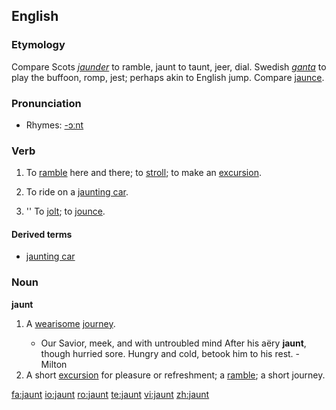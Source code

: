 ==English==
===Etymology===
Compare Scots ''[[jaunder]]'' to ramble, jaunt to taunt, jeer, dial. Swedish ''[[ganta]]'' to play the buffoon, romp, jest; perhaps akin to English jump. Compare [[jaunce]].

===Pronunciation===
*Rhymes: [[Rhymes:English:-ɔːnt|-ɔːnt]]

===Verb===
{{en-verb}}
# {{intransitive}} To [[ramble]] here and there; to [[stroll]]; to make an [[excursion]].
# {{intransitive}} To ride on a [[jaunting car]].
# {{transitive}} {{obsolete}}'' To [[jolt]]; to [[jounce]].

====Derived terms====
* [[jaunting car]]

===Noun===
'''jaunt'''
# {{archaic}} A [[wearisome]] [[journey]].
#* Our Savior, meek, and with untroubled mind After his aëry '''jaunt''', though hurried sore. Hungry and cold, betook him to his rest. - Milton
# A short [[excursion]] for pleasure or refreshment; a [[ramble]]; a short journey.

[[fa:jaunt]]
[[io:jaunt]]
[[ro:jaunt]]
[[te:jaunt]]
[[vi:jaunt]]
[[zh:jaunt]]